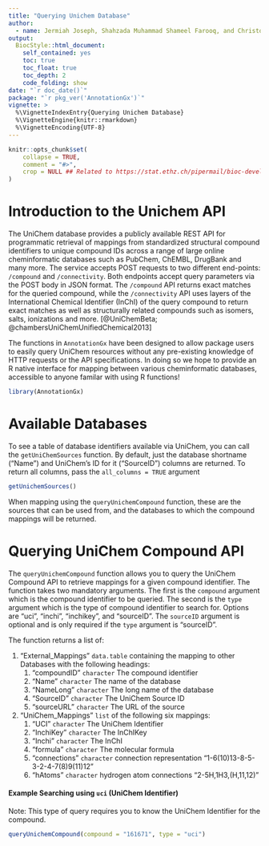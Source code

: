 ```yaml
---
title: "Querying Unichem Database"
author: 
  - name: Jermiah Joseph, Shahzada Muhammad Shameel Farooq, and Christopher Eeles
output: 
  BiocStyle::html_document:
    self_contained: yes
    toc: true
    toc_float: true
    toc_depth: 2
    code_folding: show
date: "`r doc_date()`"
package: "`r pkg_ver('AnnotationGx')`"
vignette: >
  %\VignetteIndexEntry{Querying Unichem Database}
  %\VignetteEngine{knitr::rmarkdown}
  %\VignetteEncoding{UTF-8}  
---
```


<style type="text/css">
.main-container {
  max-width: 1800px;
  margin-left: auto;
  margin-right: auto;
}
</style>

```r
knitr::opts_chunk$set(
    collapse = TRUE,
    comment = "#>",
    crop = NULL ## Related to https://stat.ethz.ch/pipermail/bioc-devel/2020-April/016656.html
)
```


# Introduction to the Unichem API

The UniChem database provides a publicly available REST API for
programmatic retrieval of mappings from standardized structural compound
identifiers to unique compound IDs across a range of large online
cheminformatic databases such as PubChem, ChEMBL, DrugBank and many more.
The service accepts POST requests to two different end-points:
`/compound` and `/connectivity`. Both endpoints accept query parameters via the
POST body in JSON format. The `/compound` API returns exact matches for the
queried compound, while the `/connectivity` API uses layers of the International
Chemical Identifier (InChI) of the query compound to return exact matches as
well as structurally related compounds such as isomers, salts, ionizations
and more.
[@UniChemBeta; @chambersUniChemUnifiedChemical2013]

The functions in `AnnotationGx` have been designed to allow package users to
easily query UniChem resources without any pre-existing knowledge of
HTTP requests or the API specifications. In doing so we hope to provide an
R native interface for mapping between various cheminformatic databases,
accessible to anyone familar with using R functions!

```r
library(AnnotationGx)
```


# Available Databases

To see a table of database identifiers available via UniChem, you can call
the `getUniChemSources` function. 
By default, just the database shortname ("Name") and UniChem's ID for it ("SourceID") columns 
are returned.
To return all columns, pass the `all_columns = TRUE` argument 

```r
getUnichemSources()
```

When mapping using the `queryUnichemCompound` function, these are the sources that can be used from, 
and the databases to which the compound mappings will be returned. 

# Querying UniChem Compound API

The `queryUnichemCompound` function allows you to query the UniChem Compound API
to retrieve mappings for a given compound identifier. The function takes two mandatory arguments.
The first is the `compound` argument which is the compound identifier to be queried. 
The second is the `type` argument which is the type of compound identifier to search for.
Options are "uci", "inchi", "inchikey", and "sourceID". 
The `sourceID` argument is optional and is only required if the `type` argument is "sourceID".

The function returns a list of:

1. "External_Mappings" `data.table` containing the mapping to other Databases with the following headings:
   1. "compoundID" `character` The compound identifier
   2. "Name" `character` The name of the database
   3. "NameLong" `character` The long name of the database
   4. "SourceID" `character` The UniChem Source ID
   5. "sourceURL" `character` The URL of the source
2. "UniChem_Mappings" `list` of the following six mappings:
   1. "UCI" `character` The UniChem Identifier
   2. "InchiKey" `character` The InChIKey
   3. "Inchi" `character` The InChI
   4. "formula" `character` The molecular formula
   5. "connections" `character` connection representation "1-6(10)13-8-5-3-2-4-7(8)9(11)12"
   6. "hAtoms" `character`  hydrogen atom connections "2-5H,1H3,(H,11,12)"


#### Example Searching using `uci` (UniChem Identifier) 
Note: This type of query requires you to know the UniChem Identifier for the compound. 

```r

queryUnichemCompound(compound = "161671", type = "uci")

```



